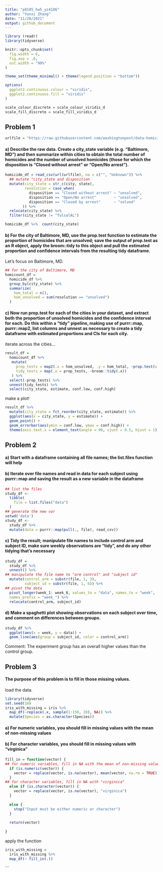 ```yaml
---
title: "p8105_hw5_yz4186"
author: "Yunxi Zhang"
date: "11/20/2021"
output: github_document
---
```


```r
library (readr)
library(tidyverse)

knitr::opts_chunk$set(
  fig.width = 6,
  fig.asp = .6,
  out.width = "90%"
)

theme_set(theme_minimal() + theme(legend.position = "bottom"))

options(
  ggplot2.continuous.colour = "viridis",
  ggplot2.continuous.fill = "viridis"
)

scale_colour_discrete = scale_colour_viridis_d
scale_fill_discrete = scale_fill_viridis_d
```

## Problem 1

```r
urlfile = "https://raw.githubusercontent.com/washingtonpost/data-homicides/master/homicide-data.csv"

```
#### a) Describe the raw data. Create a city_state variable (e.g. “Baltimore, MD”) and then summarize within cities to obtain the total number of homicides and the number of unsolved homicides (those for which the disposition is “Closed without arrest” or “Open/No arrest”).

```r
homicide_df = read_csv(url(urlfile), na = c("", "Unknown")) %>%  
  ## mutate "city_state and disposition
  mutate(city_state = str_c(city, state),
         resolution = case_when(
           disposition == "Closed without arrest" ~ "unsolved",
           disposition == "Open/No arrest"        ~ "unsolved",
           disposition == "Closed by arrest"      ~ "solved"
        )) %>% 
  relocate(city_state) %>% 
  filter(city_state != "TulsalAL") 
```

```r
homicide_df %>%  count(city_state) 
```

#### b) For the city of Baltimore, MD, use the prop.test function to estimate the proportion of homicides that are unsolved; save the output of prop.test as an R object, apply the broom::tidy to this object and pull the estimated proportion and confidence intervals from the resulting tidy dataframe.

Let's focus on Baltimore, MD.

```r
## for the city of Baltimore, MD
homicount_df =
  homicide_df %>% 
  group_by(city_state) %>% 
  summarize(
    hom_total = n(),
    hom_unsolved = sum(resolution == "unsolved")
  )
```


#### c) Now run prop.test for each of the cities in your dataset, and extract both the proportion of unsolved homicides and the confidence interval for each. Do this within a “tidy” pipeline, making use of purrr::map, purrr::map2, list columns and unnest as necessary to create a tidy dataframe with estimated proportions and CIs for each city.

iterate across the cities...

```r
result_df = 
  homicount_df %>% 
   mutate(
     prop_tests = map2(.x = hom_unsolved, .y = hom_total, ~prop.test(x = .x, n =.y)),
     tidy_tests = map(.x = prop_tests, ~broom::tidy(.x))
   ) %>% 
  select(-prop_tests) %>% 
  unnest(tidy_tests) %>% 
  select(city_state, estimate, conf.low, conf.high)
```

make a plot!

```r
result_df %>% 
  mutate(city_state = fct_reorder(city_state, estimate)) %>% 
  ggplot(aes(x = city_state, y = estimate)) +
  geom_point() +
  geom_errorbar(aes(ymin = conf.low, ymax = conf.high)) +
  theme(axis.text.x = element_text(angle = 90, vjust = 0.5, hjust = 1))
```


## Problem 2

#### a) Start with a dataframe containing all file names; the list.files function will help
#### b) Iterate over file names and read in data for each subject using purrr::map and saving the result as a new variable in the dataframe

```r
## list the files
study_df <-
  tibble(
    file = list.files("data")
  )
## generate the new var 
setwd('data')
study_df <-
  study_df %>%
  mutate(data = purrr::map(pull(., file), read_csv))
```

#### c) Tidy the result; manipulate file names to include control arm and subject ID, make sure weekly observations are “tidy”, and do any other tidying that’s necessary

```r
study_df = 
  study_df %>%
  unnest() %>% 
## manipulate the file name to "arm control" and "subject id"
  mutate(control_arm = substr(file, 1, 3),
         subject_id = substr(file, 1, 6)) %>% 
## pivot the data
  pivot_longer(week_1: week_8, values_to = "data", names_to = "week", 
  names_prefix = "week_") %>% 
  relocate(control_arm, subject_id) 
```

#### d) Make a spaghetti plot showing observations on each subject over time, and comment on differences between groups.

```r
study_df %>%
  ggplot(aes(x = week, y = data)) +
  geom_line(aes(group = subject_id, color = control_arm)) 
```
Comment: The experiment group has an overall higher values than the control group.

## Problem 3

#### The purpose of this problem is to fill in those missing values.

load the data.

```r
library(tidyverse)
set.seed(10)
iris_with_missing = iris %>% 
  map_df(~replace(.x, sample(1:150, 20), NA)) %>%
  mutate(Species = as.character(Species))
```

#### a) For numeric variables, you should fill in missing values with the mean of non-missing values
#### b) For character variables, you should fill in missing values with "virginica"

```r
fill_in = function(vector) {
## for numeric variables, fill in NA with the mean of non-missing values
  if (is.numeric(vector)) {
    vector = replace(vector, is.na(vector), mean(vector, na.rm = TRUE))
  }
## for character variables, fill in NA with "virginica"
  else if (is.character(vector)) {
    vector = replace(vector, is.na(vector), "virginica")
  }
  
  else {
    stop("Input must be either numeric or character")
  }
  
  return(vector)
  
}
```

apply the function

```r
iris_with_missing = 
  iris_with_missing %>% 
  map_df(~ fill_in(.))
```
```








